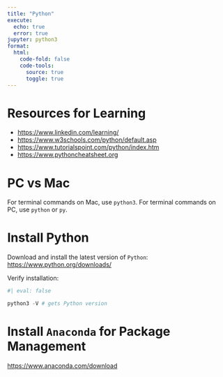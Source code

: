 ```yaml
---
title: "Python"
execute:
  echo: true
  error: true
jupyter: python3
format:
  html:
    code-fold: false
    code-tools:
      source: true
      toggle: true
---
```


# Resources for Learning

- <https://www.linkedin.com/learning/>
- <https://www.w3schools.com/python/default.asp>
- <https://www.tutorialspoint.com/python/index.htm>
- <https://www.pythoncheatsheet.org>

# PC vs Mac

For terminal commands on Mac, use `python3`.
For terminal commands on PC, use `python` or `py`.

# Install Python

Download and install the latest version of `Python`: <https://www.python.org/downloads/>

Verify installation:

```python
#| eval: false

python3 -V # gets Python version
```

# Install `Anaconda` for Package Management

<https://www.anaconda.com/download>
